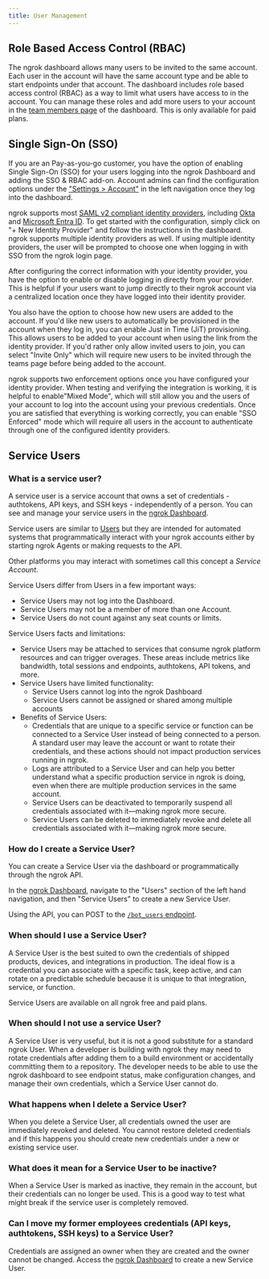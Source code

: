 ```yaml
---
title: User Management
---
```



## Role Based Access Control (RBAC) 

The ngrok dashboard allows many users to be invited to the same account. Each user in the account will have the same account type and be able to start endpoints under that account. The dashboard includes role based access control (RBAC) as a way to limit what users have access to in the account. You can manage these roles and add more users to your account in the [team members page](https://dashboard.ngrok.com/users/team-members) of the dashboard. This is only available for paid plans.

## Single Sign-On (SSO) 

If you are an Pay-as-you-go customer, you have the option of enabling Single Sign-On (SSO) for your users logging into the ngrok Dashboard and adding the SSO & RBAC add-on. Account admins can find the configuration options under the ["Settings > Account"](https://dashboard.ngrok.com/settings) in the left navigation once they log into the dashboard.

ngrok supports most [SAML v2 compliant identity providers](https://en.wikipedia.org/wiki/SAML-based_products_and_services), including [Okta](https://help.okta.com/oie/en-us/Content/Topics/Apps/apps-about-saml.htm) and [Microsoft Entra ID](https://learn.microsoft.com/en-us/entra/architecture/auth-saml). To get started with the configuration, simply click on "+ New Identity Provider" and follow the instructions in the dashboard. ngrok supports multiple identity providers as well. If using multiple identity providers, the user will be prompted to choose one when logging in with SSO from the ngrok login page.

After configuring the correct information with your identity provider, you have the option to enable or disable logging in directly from your provider. This is helpful if your users want to jump directly to their ngrok account via a centralized location once they have logged into their identity provider.

You also have the option to choose how new users are added to the account. If you'd like new users to automatically be provisioned in the account when they log in, you can enable Just in Time (JiT) provisioning. This allows users to be added to your account when using the link from the identity provider. If you'd rather only allow invited users to join, you can select "Invite Only" which will require new users to be invited through the teams page before being added to the account.

ngrok supports two enforcement options once you have configured your identity provider. When testing and verifying the integration is working, it is helpful to enable"Mixed Mode", which will still allow you and the users of your account to log into the account using your previous credentials. Once you are satisfied that everything is working correctly, you can enable "SSO Enforced" mode which will require all users in the account to authenticate through one of the configured identity providers.

## Service Users 

### What is a service user?

A service user is a service account that owns a set of credentials - authtokens, API keys, and SSH keys - independently of a person. You can see and manage your service users in the [ngrok Dashboard](https://dashboard.ngrok.com/users/bots).

Service users are similar to [Users](/iam/users/) but they are intended for automated
systems that programmatically interact with your ngrok accounts either by
starting ngrok Agents or making requests to the API.

Other platforms you may interact with sometimes call this concept a _Service
Account_.

Service Users differ from Users in a few important ways:

- Service Users may not log into the Dashboard.
- Service Users may not be a member of more than one Account.
- Service Users do not count against any seat counts or limits.

Service Users facts and limitations:

- Service Users may be attached to services that consume ngrok platform resources and can trigger overages. These areas include metrics like bandwidth, total sessions and endpoints, authtokens, API tokens, and more.
- Service Users have limited functionality:
  - Service Users cannot log into the ngrok Dashboard
  - Service Users cannot be assigned or shared among multiple accounts
- Benefits of Service Users:
  - Credentials that are unique to a specific service or function can be connected to a Service User instead of being connected to a person. A standard user may leave the account or want to rotate their credentials, and these actions should not impact production services running in ngrok.
  - Logs are attributed to a Service User and can help you better understand what a specific production service in ngrok is doing, even when there are multiple production services in the same account.
  - Service Users can be deactivated to temporarily suspend all credentials associated with it—making ngrok more secure.
  - Service Users can be deleted to immediately revoke and delete all credentials associated with it—making ngrok more secure.

### How do I create a Service User? 

You can create a Service User via the dashboard or programmatically through the ngrok API.

In the [ngrok Dashboard](https://dashboard.ngrok.com/users/bots), navigate to the "Users" section of the left hand navigation, and then "Service Users" to create a new Service User.

Using the API, you can POST to the [`/bot_users` endpoint](/api-reference/botusers/create).

### When should I use a Service User? 

A Service User is the best suited to own the credentials of shipped products, devices, and integrations in production. The ideal flow is a credential you can associate with a specific task, keep active, and can rotate on a predictable schedule because it is unique to that integration, service, or function.

Service Users are available on all ngrok free and paid plans.

### When should I not use a service User? 

A Service User is very useful, but it is not a good substitute for a standard ngrok User. When a developer is building with ngrok they may need to rotate credentials after adding them to a build environment or accidentally committing them to a repository. The developer needs to be able to use the ngrok dashboard to see endpoint status, make configuration changes, and manage their own credentials, which a Service User cannot do.

### What happens when I delete a Service User? 

When you delete a Service User, all credentials owned the user are immediately revoked and deleted. You cannot restore deleted credentials and if this happens you should create new credentials under a new or existing service user.

### What does it mean for a Service User to be inactive? 

When a Service User is marked as inactive, they remain in the account, but their credentials can no longer be used. This is a good way to test what might break if the service user is completely removed.

### Can I move my former employees credentials (API keys, authtokens, SSH keys) to a Service User? 

Credentials are assigned an owner when they are created and the owner cannot be changed. Access the [ngrok Dashboard](https://dashboard.ngrok.com/users/bots) to create a new Service User.
